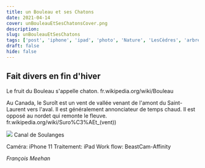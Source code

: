 ```yaml
---
title: un Bouleau et ses Chatons
date: 2021-04-14
cover: unBouleauEtSesChatonsCover.png
description: 
slug: unBouleauEtSesChatons
tags: ['post', 'iphone', 'ipad', 'photo', 'Nature', 'LesCèdres', 'arbres']
draft: false
hide: false
---
```


## Fait divers en fin d'hiver 

Le fruit du Bouleau s'appelle chaton. fr.wikipedia.org/wiki/Bouleau

Au Canada, le Suroît est un vent de vallée venant de l'amont du Saint-Laurent vers l'aval. Il est généralement annonciateur de temps chaud. Il est opposé au nordet qui remonte le fleuve. fr.wikipedia.org/wiki/Suro%C3%AEt_(vent))

<Flex>
  <Card width={[ 256, 320 ]} mx='auto'>
    <Image src='unBouleauEtSesChatons.PNG'/>
    <Text>
      Canal de Soulanges 
    </Text>
  </Card>
</Flex>


Caméra: iPhone 11
Traitement: iPad
Work flow: BeastCam-Affinity

*François Meehan*